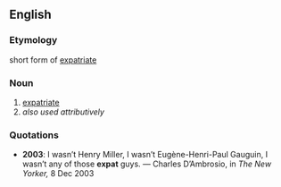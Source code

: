==English==
===Etymology===
short form of [[expatriate]]
===Noun===
#[[expatriate]]
# ''also used attributively''


===Quotations===
*'''2003''': I wasn’t Henry Miller, I wasn’t Eugène-Henri-Paul Gauguin, I wasn’t any of those '''expat''' guys. &mdash; Charles D’Ambrosio, in ''The New Yorker,'' 8 Dec 2003